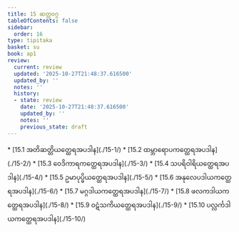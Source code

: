 ```yaml
---
title: 15 ဆတ္တဝဂ္ဂ
tableOfContents: false
sidebar:
  order: 16
type: tipitaka
basket: su
book: ap1
review:
  current: review
  updated: '2025-10-27T21:48:37.616500'
  updated_by: ''
  notes: ''
  history:
  - state: review
    date: '2025-10-27T21:48:37.616500'
    updated_by: ''
    notes: ''
    previous_state: draft
---
```



<ReviewStatus review={frontmatter.review} showDetails={true} />

<HypothesisAnnotation frontmatter={frontmatter} />

<DynamicBreadcrumb />



<TableOfContents book="ap1" section="15">
* [15.1 အတိဆတ္တိယတ္ထေရအပဒါန](./15-1/)
* [15.2 ထမ္ဘာရောပကတ္ထေရအပဒါန](./15-2/)
* [15.3 ဝေဒိကာရကတ္ထေရအပဒါန](./15-3/)
* [15.4 သပရိဝါရိယတ္ထေရအပဒါန](./15-4/)
* [15.5 ဥမာပုပ္ဖိယတ္ထေရအပဒါန](./15-5/)
* [15.6 အနုလေပဒါယကတ္ထေရအပဒါန](./15-6/)
* [15.7 မဂ္ဂဒါယကတ္ထေရအပဒါန](./15-7/)
* [15.8 ဖလကဒါယကတ္ထေရအပဒါန](./15-8/)
* [15.9 ဝဋံသကိယတ္ထေရအပဒါန](./15-9/)
* [15.10 ပလ္လင်္ကဒါယကတ္ထေရအပဒါန](./15-10/)
</TableOfContents>